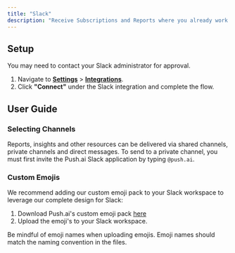 ```yaml
---
title: "Slack"
description: "Receive Subscriptions and Reports where you already work in Slack."
---
```


## Setup

<Note>You may need to contact your Slack administrator for approval.</Note>

1. Navigate to [**Settings**](https://app.push.ai/settings) > [**Integrations**](https://app.push.ai/settings).
2. Click **"Connect"** under the Slack integration
   and complete the flow.

## User Guide

### Selecting Channels

Reports, insights and other resources can be delivered via shared channels, private channels and direct messages. To send to a private channel, you must first invite the Push.ai Slack application by typing `@push.ai`.

### Custom Emojis

We recommend adding our custom emoji pack to your Slack workspace to leverage our complete design for Slack:

1. Download Push.ai's custom emoji pack [here](https://app.push.ai/push-ai_emoji_pack.zip)
2. Upload the emoji's to your Slack workspace.

<Warning>
  Be mindful of emoji names when uploading emojis. Emoji names should match the
  naming convention in the files.
</Warning>

